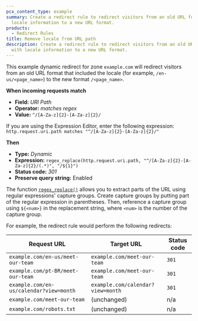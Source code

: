 ```yaml
---
pcx_content_type: example
summary: Create a redirect rule to redirect visitors from an old URL format with
  locale information to a new URL format.
products:
  - Redirect Rules
title: Remove locale from URL path
description: Create a redirect rule to redirect visitors from an old URL format
  with locale information to a new URL format.
---
```



This example dynamic redirect for zone `example.com` will redirect visitors from an old URL format that included the locale (for example, `/en-us/<page_name>`) to the new format `/<page_name>`.

<Example>

**When incoming requests match**

- **Field:** _URI Path_
- **Operator:** _matches regex_
- **Value:** `^/[A-Za-z]{2}-[A-Za-z]{2}/`

If you are using the Expression Editor, enter the following expression:<br/>
`http.request.uri.path matches "^/[A-Za-z]{2}-[A-Za-z]{2}/"`

**Then**

- **Type:** _Dynamic_
- **Expression:** `regex_replace(http.request.uri.path, "^/[A-Za-z]{2}-[A-Za-z]{2}/(.*)", "/${1}")`
- **Status code:** _301_
- **Preserve query string:** Enabled

</Example>

The function [`regex_replace()`](/ruleset-engine/rules-language/functions/#regex_replace) allows you to extract parts of the URL using regular expressions' capture groups. Create capture groups by putting part of the regular expression in parentheses. Then, reference a capture group using `${<num>}` in the replacement string, where `<num>` is the number of the capture group.

For example, the redirect rule would perform the following redirects:

| Request URL                             | Target URL                        | Status code |
| --------------------------------------- | --------------------------------- | ----------- |
| `example.com/en-us/meet-our-team`       | `example.com/meet-our-team`       | `301`       |
| `example.com/pt-BR/meet-our-team`       | `example.com/meet-our-team`       | `301`       |
| `example.com/en-us/calendar?view=month` | `example.com/calendar?view=month` | `301`       |
| `example.com/meet-our-team`             | (unchanged)                       | n/a         |
| `example.com/robots.txt`                | (unchanged)                       | n/a         |
